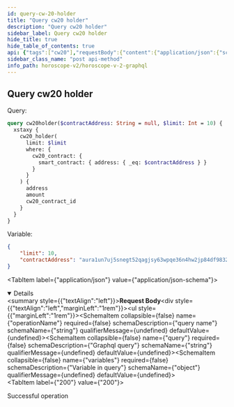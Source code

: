```yaml
---
id: query-cw-20-holder
title: "Query cw20 holder"
description: "Query cw20 holder"
sidebar_label: Query cw20 holder
hide_title: true
hide_table_of_contents: true
api: {"tags":["cw20"],"requestBody":{"content":{"application/json":{"schema":{"type":"object","properties":{"operationName":{"type":"string","example":"cw20holder","description":"query name"},"query":{"type":"string","example":"query cw20holder($contractAddress: String = null, $limit: Int = 10) { xstaxy { cw20_holder(limit: $limit, where: {cw20_contract: {smart_contract: {address: {_eq: $contractAddress}}}}) { address amount cw20_contract_id } } }","description":"Graphql query"},"variables":{"type":"object","description":"Variable in query","example":{"limit":10,"contractAddress":"aura1un7uj5snegt52qagjsy63wpqe36n4hw2jp84df9832tfsr6r07qsxlj2eh"}}}}}}},"responses":{"200":{"description":"Successful operation"}},"description":"Query cw20 holder","method":"post","path":"/api/v2/graphql","servers":[{"url":"https://indexer-v2.staging.aurascan.io"},{"url":"https://horoscope.aura.network"},{"url":"https://indexer-v2.dev.aurascan.io"}],"jsonRequestBodyExample":{"operationName":"cw20holder","query":"query cw20holder($contractAddress: String = null, $limit: Int = 10) { xstaxy { cw20_holder(limit: $limit, where: {cw20_contract: {smart_contract: {address: {_eq: $contractAddress}}}}) { address amount cw20_contract_id } } }","variables":{"limit":10,"contractAddress":"aura1un7uj5snegt52qagjsy63wpqe36n4hw2jp84df9832tfsr6r07qsxlj2eh"}},"info":{"title":"Horoscope v2 graphql","version":"1.0.0"},"postman":{"name":"Query cw20 holder","description":{"type":"text/plain"},"url":{"path":["api","v2","graphql"],"host":["{{baseUrl}}"],"query":[],"variable":[]},"header":[{"key":"Content-Type","value":"application/json"}],"method":"POST","body":{"mode":"raw","raw":"\"\"","options":{"raw":{"language":"json"}}}}}
sidebar_class_name: "post api-method"
info_path: horoscope-v2/horoscope-v-2-graphql
---
```



## Query cw20 holder
Query:
```graphql
query cw20holder($contractAddress: String = null, $limit: Int = 10) {
  xstaxy {
    cw20_holder(
      limit: $limit
      where: {
        cw20_contract: {
          smart_contract: { address: { _eq: $contractAddress } }
        }
      }
    ) {
      address
      amount
      cw20_contract_id
    }
  }
}
```
Variable: 
```json
{
    "limit": 10,
    "contractAddress": "aura1un7uj5snegt52qagjsy63wpqe36n4hw2jp84df9832tfsr6r07qsxlj2eh"
}
```

<MimeTabs><TabItem label={"application/json"} value={"application/json-schema"}><details style={{}} data-collapsed={false} open={true}><summary style={{"textAlign":"left"}}><strong>Request Body</strong></summary><div style={{"textAlign":"left","marginLeft":"1rem"}}></div><ul style={{"marginLeft":"1rem"}}><SchemaItem collapsible={false} name={"operationName"} required={false} schemaDescription={"query name"} schemaName={"string"} qualifierMessage={undefined} defaultValue={undefined}></SchemaItem><SchemaItem collapsible={false} name={"query"} required={false} schemaDescription={"Graphql query"} schemaName={"string"} qualifierMessage={undefined} defaultValue={undefined}></SchemaItem><SchemaItem collapsible={false} name={"variables"} required={false} schemaDescription={"Variable in query"} schemaName={"object"} qualifierMessage={undefined} defaultValue={undefined}></SchemaItem></ul></details></TabItem></MimeTabs><div><ApiTabs><TabItem label={"200"} value={"200"}><div>

Successful operation

</div><div></div></TabItem></ApiTabs></div>
      